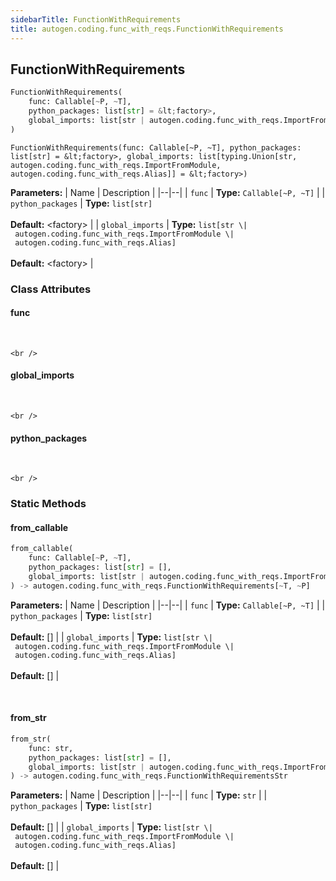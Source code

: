 ```yaml
---
sidebarTitle: FunctionWithRequirements
title: autogen.coding.func_with_reqs.FunctionWithRequirements
---
```

<h2 id="autogen.coding.func_with_reqs.FunctionWithRequirements" class="doc doc-heading">
    <code class="doc-symbol doc-symbol-heading doc-symbol-class"></code>
    <span class="doc doc-object-name doc-class-name">FunctionWithRequirements</span>
</h2>

```python
FunctionWithRequirements(
    func: Callable[~P, ~T],
    python_packages: list[str] = &lt;factory>,
    global_imports: list[str | autogen.coding.func_with_reqs.ImportFromModule | autogen.coding.func_with_reqs.Alias] = &lt;factory>
)
```

    FunctionWithRequirements(func: Callable[~P, ~T], python_packages: list[str] = &lt;factory>, global_imports: list[typing.Union[str, autogen.coding.func_with_reqs.ImportFromModule, autogen.coding.func_with_reqs.Alias]] = &lt;factory>)

<b>Parameters:</b>
| Name | Description |
|--|--|
| `func` | **Type:** `Callable[~P, ~T]` |
| `python_packages` | **Type:** `list[str]`<br/><br/>**Default:** &lt;factory> |
| `global_imports` | **Type:** `list[str \| autogen.coding.func_with_reqs.ImportFromModule \| autogen.coding.func_with_reqs.Alias]`<br/><br/>**Default:** &lt;factory> |

### Class Attributes

<code class="doc-symbol doc-symbol-heading doc-symbol-attribute"></code>
#### func
<br />

    <br />

<code class="doc-symbol doc-symbol-heading doc-symbol-attribute"></code>
#### global_imports
<br />

    <br />

<code class="doc-symbol doc-symbol-heading doc-symbol-attribute"></code>
#### python_packages
<br />

    <br />

### Static Methods

<code class="doc-symbol doc-symbol-heading doc-symbol-method"></code>
#### from_callable

```python
from_callable(
    func: Callable[~P, ~T],
    python_packages: list[str] = [],
    global_imports: list[str | autogen.coding.func_with_reqs.ImportFromModule | autogen.coding.func_with_reqs.Alias] = []
) -> autogen.coding.func_with_reqs.FunctionWithRequirements[~T, ~P]
```

    

<b>Parameters:</b>
| Name | Description |
|--|--|
| `func` | **Type:** `Callable[~P, ~T]` |
| `python_packages` | **Type:** `list[str]`<br/><br/>**Default:** [] |
| `global_imports` | **Type:** `list[str \| autogen.coding.func_with_reqs.ImportFromModule \| autogen.coding.func_with_reqs.Alias]`<br/><br/>**Default:** [] |

<br />

<code class="doc-symbol doc-symbol-heading doc-symbol-method"></code>
#### from_str

```python
from_str(
    func: str,
    python_packages: list[str] = [],
    global_imports: list[str | autogen.coding.func_with_reqs.ImportFromModule | autogen.coding.func_with_reqs.Alias] = []
) -> autogen.coding.func_with_reqs.FunctionWithRequirementsStr
```

    

<b>Parameters:</b>
| Name | Description |
|--|--|
| `func` | **Type:** `str` |
| `python_packages` | **Type:** `list[str]`<br/><br/>**Default:** [] |
| `global_imports` | **Type:** `list[str \| autogen.coding.func_with_reqs.ImportFromModule \| autogen.coding.func_with_reqs.Alias]`<br/><br/>**Default:** [] |

<br />